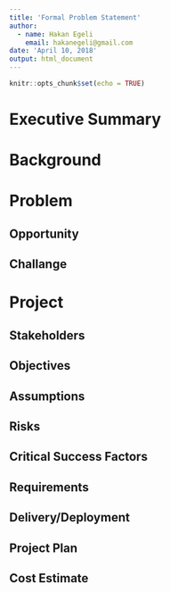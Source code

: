 ```yaml
---
title: 'Formal Problem Statement'
author:
  - name: Hakan Egeli
    email: hakanegeli@gmail.com
date: 'April 10, 2018'    
output: html_document
---
```


```r
knitr::opts_chunk$set(echo = TRUE)
```

# Executive Summary

# Background

# Problem

## Opportunity

## Challange

# Project

## Stakeholders

## Objectives

## Assumptions

## Risks

## Critical Success Factors

## Requirements

## Delivery/Deployment

## Project Plan

## Cost Estimate
